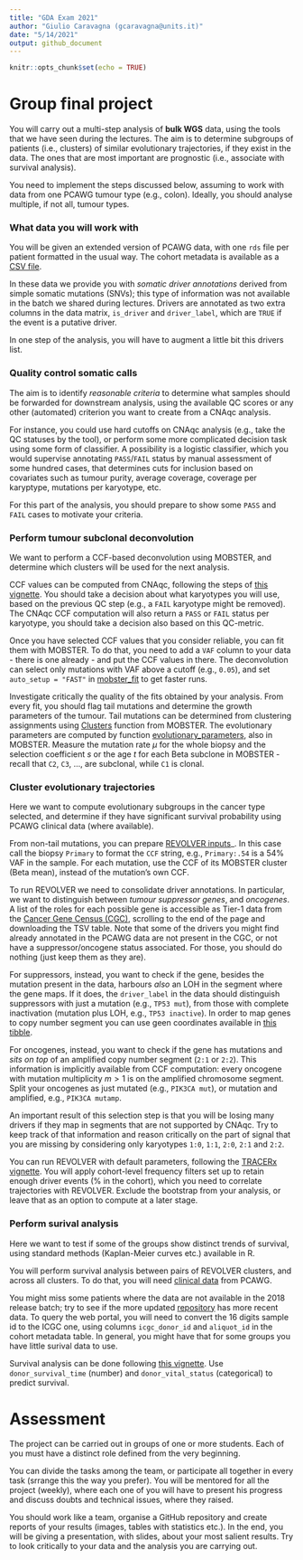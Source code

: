 ```yaml
---
title: "GDA Exam 2021"
author: "Giulio Caravagna (gcaravagna@units.it)"
date: "5/14/2021"
output: github_document
---
```


```r
knitr::opts_chunk$set(echo = TRUE)
```

# Group final project

You will carry out a multi-step analysis of **bulk WGS** data, using the tools that we have seen during the lectures. The aim is to determine  subgroups of patients (i.e., clusters) of similar evolutionary trajectories, if they exist in the data. The ones that are most important are prognostic (i.e., associate with survival analysis).

You need to implement the steps discussed below, assuming to work with data from one PCAWG tumour type (e.g., colon). Ideally, you should analyse multiple, if not all, tumour types. 

### What data you will work with

You will be given an extended version of PCAWG data, with one `rds` file per patient formatted in the usual way. The cohort metadata is available as a [CSV file](https://www.dropbox.com/s/97fqh6lt0g8qf5f/pcawg_icgc_cohort.csv?dl=0).

In these data we provide you with _somatic driver annotations_ derived from simple somatic mutations (SNVs); this type of information was not available in the batch we shared during lectures. Drivers are annotated as two extra columns in the data matrix, `is_driver` and `driver_label`, which are `TRUE` if the event is a putative driver. 

In one step of the analysis, you will have to augment a little bit this drivers list.

### Quality control somatic calls

The aim is to identify _reasonable criteria_ to determine what samples should be forwarded for downstream analysis, using the available QC scores or any other (automated) criterion you want to create from a CNAqc analysis. 
 
For instance, you could use hard cutoffs on CNAqc analysis (e.g., take the QC statuses by the tool), or perform some more complicated decision task using some form of classifier. A possibility is a logistic classifier, which you would supervise annotating `PASS`/`FAIL` status by manual assessment of some hundred cases, that determines cuts for inclusion based on covariates such as tumour purity, average coverage, coverage per karyptype, mutations per karyotype, etc.

For this part of the analysis, you should prepare to show some `PASS` and `FAIL` cases to motivate your criteria.  

### Perform tumour subclonal deconvolution

We want to perform a CCF-based deconvolution using MOBSTER, and determine which clusters will be used for the next analysis.

CCF values can be computed from CNAqc, following the steps of [this vignette](https://caravagnalab.github.io/CNAqc/articles/a4_ccf_computation.html). You should take a decision about what karyotypes you will use, based on the previous QC step (e.g., a `FAIL` karyotype might be removed). The CNAqc CCF computation will also return a `PASS` or `FAIL` status per karyotype, you should take a decision also based on this QC-metric. 

Once you have selected CCF values that you consider reliable, you can fit them with MOBSTER. To do that, you need to add a `VAF` column to your data - there is one already - and put the CCF values in there. The deconvolution can select only mutations with VAF above a cutoff  (e.g., `0.05`), and set `auto_setup = "FAST"` in [mobster_fit](https://caravagnalab.github.io/mobster/reference/mobster_fit.html) to get faster runs.

Investigate critically the quality of the fits obtained by your analysis. From every fit, you should flag tail mutations and determine the growth parameters of the tumour. Tail mutations can be determined from clustering assignments using [Clusters](https://caravagnalab.github.io/mobster/reference/Clusters.html) function from MOBSTER. The evolutionary parameters are computed by function [evolutionary_parameters](https://caravagnalab.github.io/mobster/reference/evolutionary_parameters.html), also in MOBSTER. Measure the mutation rate $\mu$ for the whole biopsy and the selection coefficient $s$ or the age $t$ for each Beta subclone in MOBSTER - recall that `C2`, `C3`, ..., are subclonal, while `C1` is clonal.

### Cluster evolutionary trajectories

Here we want to compute evolutionary subgroups in the cancer type selected, and determine if they have significant survival probability using PCAWG clinical data (where available).

From non-tail mutations, you can prepare [REVOLVER inputs](https://caravagnalab.github.io/revolver/articles/Input_formats.html)_. In this case call the biopsy `Primary` to format the `CCF` string, e.g., `Primary:.54` is a 54% VAF in the sample. For each mutation, use the CCF of its MOBSTER cluster (Beta mean), instead of the mutation's own CCF. 

To run REVOLVER we need to consolidate driver annotations. In particular, we want to distinguish between _tumour suppressor genes_, and _oncogenes_. A list of the roles for each possible gene is accessible as Tier-1 data from the [Cancer Gene Census (CGC)](https://cancer.sanger.ac.uk/census), scrolling to the end of the page and downloading the TSV table. Note that some of the drivers you might find already annotated in the PCAWG data are not present in the CGC, or not have a suppressor/oncogene status associated. For those, you should do nothing (just keep them as they are). 

For suppressors, instead, you want to check if the gene, besides the mutation present in the data, harbours _also_ an LOH in the segment where the gene maps. If it does, the `driver_label` in the data should distinguish suppressors with just a mutation (e.g., `TP53 mut`), from those with complete inactivation (mutation plus LOH, e.g., `TP53 inactive`). In order to map genes to copy number segment you can use geen coordinates available in [this tibble](https://github.com/Militeee/rcongas/blob/master/data/hg19_gene_coordinates.rda).

For oncogenes, instead, you  want to check if the gene has mutations and _sits on top_ of an amplified copy number segment (`2:1` or `2:2`). This information is implicitly available from CCF computation: every oncogene with mutation multiplicity $m>1$ is on the amplified chromosome segment. Split your oncogenes as just mutated (e.g., `PIK3CA mut`), or mutation and amplified, e.g., `PIK3CA mutamp`.

An important result of this selection step is that you will be losing many drivers if they map in segments that are not supported by CNAqc. Try to keep track of that information and reason critically on the part of signal that you are missing by considering only karyotypes `1:0`, `1:1`, `2:0`, `2:1` and `2:2`.

You can run REVOLVER with default parameters, following the [TRACERx vignette](https://github.com/caravagn/revolver.misc/blob/master/vignette_TRACERx_Hanjani_et_al/vignette_TRACERx_Hanjani_et_al.md). You will apply cohort-level frequency filters set up to retain enough driver events (% in the cohort), which you need to correlate trajectories with REVOLVER. Exclude the bootstrap from your analysis, or leave that as an option to compute at a later stage.

### Perform surival analysis

Here we want to test if some of the groups show distinct trends of survival, using standard methods (Kaplan-Meier curves etc.) available in R.

You will perform survival analysis between pairs of REVOLVER clusters, and across all clusters. To do that, you will need [clinical data](https://dcc.icgc.org/api/v1/download?fn=/PCAWG/clinical_and_histology/pcawg_donor_clinical_August2016_v9.xlsx) from PCAWG. 

You might miss some patients where the data are not available in the 2018 release batch; try to see if  the more updated [repository](https://dcc.icgc.org/) has more recent data. To query the web portal, you will need to convert the 16 digits sample id to the ICGC one, using  columns `icgc_donor_id` and `aliquot_id` in the cohort metadata table. In general, you might have that for some groups you have little surival data to use.

Survival analysis can be done following [this vignette](https://github.com/caravagn/revolver.misc/blob/master/vignette_survival_Breast_Yates_et_al/vignette_survival_Breast_Yates_et_al.md). Use `donor_survival_time` (number) and `donor_vital_status` (categorical) to predict survival. 

# Assessment

The project can be carried out in groups of one or more students. Each of you must have a distinct role defined from the very beginning. 

You can divide the tasks among the team, or participate all together in every task (srrange this the way you prefer). You will be mentored for all the project (weekly), where each one of you will have to present his progress and discuss doubts and technical issues, where they raised.

You should work like a team, organise a GitHub repository and create reports of your results (images, tables with statistics etc.). In the end, you will be giving a presentation, with slides, about your most salient results. Try to look critically to your data and the analysis you are carrying out.


